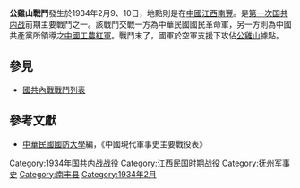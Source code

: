 {{Infobox Military Conflict|
campaign=|
image=|
caption=|
conflict=公雞山戰鬥|
partof=[[國共內戰|國共內戰]]|
date=1934年2月9、10日|
place=[[中國|中國]]江西南豐|
result=國軍在空軍支援下攻佔該軍事據點|
combatant1=中華民國國民革命軍14師霍揆章部、94師李樹森部|
combatant2=中國紅軍9軍團1軍團| 
commander1=[[霍揆章|霍揆章]]、[[李樹森|李樹森]]|
commander2=－|
strength1=|
strength2=|
casualties1=|
casualties2=|
}}
'''公雞山戰鬥'''發生於1934年2月9、10日，地點則是在[[中國|中國]][[江西|江西]][[南豐|南豐]]。是[[第一次国共内战|第一次国共内战]]前期主要戰鬥之一。該戰鬥交戰一方為中華民國國民革命軍，另一方則為中國共產黨所領導之[[中國工農紅軍|中國工農紅軍]]。戰鬥末了，國軍於空軍支援下攻佔[[公雞山|公雞山]]據點。
==參見==
*[[國共內戰戰鬥列表|國共內戰戰鬥列表]]
==參考文獻==
*[[中華民國|中華民國]][[國防大學_(臺灣)|國防大學]]編，《中國現代軍事史主要戰役表》

[[Category:1934年国共内战战役|Category:1934年国共内战战役]]
[[Category:江西民国时期战役|Category:江西民国时期战役]]
[[Category:抚州军事史|Category:抚州军事史]]
[[Category:南丰县|Category:南丰县]]
[[Category:1934年2月|Category:1934年2月]]